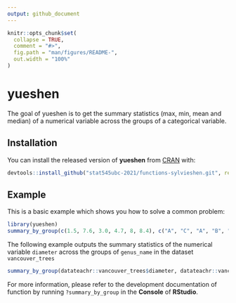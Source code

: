 ```yaml
---
output: github_document
---
```


<!-- README.md is generated from README.Rmd. Please edit that file -->

```r
knitr::opts_chunk$set(
  collapse = TRUE,
  comment = "#>",
  fig.path = "man/figures/README-",
  out.width = "100%"
)
```

# yueshen

<!-- badges: start -->
<!-- badges: end -->

The goal of yueshen is to get the summary statistics (max, min, mean and median) of a numerical variable across the groups of a categorical variable.

## Installation

You can install the released version of **yueshen** from [CRAN](https://CRAN.R-project.org) with:

``` r
devtools::install_github("stat545ubc-2021/functions-sylvieshen.git", ref = "0.1.0")
```

## Example

This is a basic example which shows you how to solve a common problem:

```r
library(yueshen)
summary_by_group(c(1.5, 7.6, 3.0, 4.7, 8, 8.4), c("A", "C", "A", "B", "B", "A"))
```

The following example outputs the summary statistics of the numerical variable `diameter` across the groups of `genus_name` in the dataset `vancouver_trees`

```r
summary_by_group(datateachr::vancouver_trees$diameter, datateachr::vancouver_trees$genus_name)
```

For more information, please refer to the development documentation of function by running ```?summary_by_group``` in the **Console** of **RStudio**.

